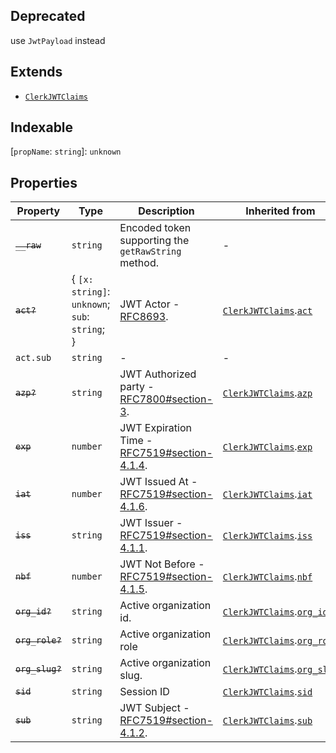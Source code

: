 ## Deprecated

use `JwtPayload` instead

## Extends

- [`ClerkJWTClaims`](clerk-jwt-claims.mdx)

## Indexable

\[`propName`: `string`\]: `unknown`

## Properties

| Property                              | Type                                             | Description                                                                                       | Inherited from                                                                       |
| ------------------------------------- | ------------------------------------------------ | ------------------------------------------------------------------------------------------------- | ------------------------------------------------------------------------------------ |
| <a id="__raw"></a> ~~`__raw`~~        | `string`                                         | Encoded token supporting the `getRawString` method.                                               | -                                                                                    |
| <a id="act"></a> ~~`act?`~~           | \{ `[x: string]`: `unknown`; `sub`: `string`; \} | JWT Actor - [RFC8693](https://www.rfc-editor.org/rfc/rfc8693.html#name-act-actor-claim).          | [`ClerkJWTClaims`](clerk-jwt-claims.mdx).[`act`](clerk-jwt-claims.mdx#act)           |
| `act.sub`                             | `string`                                         | -                                                                                                 | -                                                                                    |
| <a id="azp"></a> ~~`azp?`~~           | `string`                                         | JWT Authorized party - [RFC7800#section-3](https://tools.ietf.org/html/rfc7800#section-3).        | [`ClerkJWTClaims`](clerk-jwt-claims.mdx).[`azp`](clerk-jwt-claims.mdx#azp)           |
| <a id="exp"></a> ~~`exp`~~            | `number`                                         | JWT Expiration Time - [RFC7519#section-4.1.4](https://tools.ietf.org/html/rfc7519#section-4.1.4). | [`ClerkJWTClaims`](clerk-jwt-claims.mdx).[`exp`](clerk-jwt-claims.mdx#exp)           |
| <a id="iat"></a> ~~`iat`~~            | `number`                                         | JWT Issued At - [RFC7519#section-4.1.6](https://tools.ietf.org/html/rfc7519#section-4.1.6).       | [`ClerkJWTClaims`](clerk-jwt-claims.mdx).[`iat`](clerk-jwt-claims.mdx#iat)           |
| <a id="iss"></a> ~~`iss`~~            | `string`                                         | JWT Issuer - [RFC7519#section-4.1.1](https://tools.ietf.org/html/rfc7519#section-4.1.1).          | [`ClerkJWTClaims`](clerk-jwt-claims.mdx).[`iss`](clerk-jwt-claims.mdx#iss)           |
| <a id="nbf"></a> ~~`nbf`~~            | `number`                                         | JWT Not Before - [RFC7519#section-4.1.5](https://tools.ietf.org/html/rfc7519#section-4.1.5).      | [`ClerkJWTClaims`](clerk-jwt-claims.mdx).[`nbf`](clerk-jwt-claims.mdx#nbf)           |
| <a id="org_id"></a> ~~`org_id?`~~     | `string`                                         | Active organization id.                                                                           | [`ClerkJWTClaims`](clerk-jwt-claims.mdx).[`org_id`](clerk-jwt-claims.mdx#org_id)     |
| <a id="org_role"></a> ~~`org_role?`~~ | `string`                                         | Active organization role                                                                          | [`ClerkJWTClaims`](clerk-jwt-claims.mdx).[`org_role`](clerk-jwt-claims.mdx#org_role) |
| <a id="org_slug"></a> ~~`org_slug?`~~ | `string`                                         | Active organization slug.                                                                         | [`ClerkJWTClaims`](clerk-jwt-claims.mdx).[`org_slug`](clerk-jwt-claims.mdx#org_slug) |
| <a id="sid"></a> ~~`sid`~~            | `string`                                         | Session ID                                                                                        | [`ClerkJWTClaims`](clerk-jwt-claims.mdx).[`sid`](clerk-jwt-claims.mdx#sid)           |
| <a id="sub"></a> ~~`sub`~~            | `string`                                         | JWT Subject - [RFC7519#section-4.1.2](https://tools.ietf.org/html/rfc7519#section-4.1.2).         | [`ClerkJWTClaims`](clerk-jwt-claims.mdx).[`sub`](clerk-jwt-claims.mdx#sub)           |
